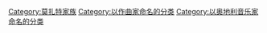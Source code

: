 {{Catnav|頁面分類|總類|各種主題的頁面分類|依人名分類|依音樂家姓名分類}}

{{catmore}}
{{Commons cat|Wolfgang Amadeus Mozart}}
{{Commonscat|Wolfgang Amadeus Mozart}}

[[Category:莫扎特家族|Category:莫扎特家族]]
[[Category:以作曲家命名的分类|Category:以作曲家命名的分类]]
[[Category:以奥地利音乐家命名的分类|Category:以奥地利音乐家命名的分类]]